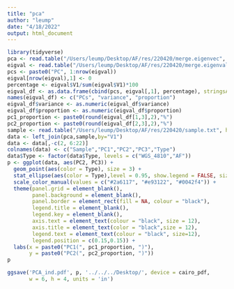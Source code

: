 ```yaml
---
title: "pca"
author: "leump"
date: "4/18/2022"
output: html_document
---
```


```r
library(tidyverse)
pca <- read.table("/Users/leump/Desktop/AF/res/220420/merge.eigenvec", header = F)
eigval <- read.table("/Users/leump/Desktop/AF/res/220420/merge.eigenval", header = F)
pcs <- paste0("PC", 1:nrow(eigval))
eigval[nrow(eigval),1] <- 0
percentage <- eigval$V1/sum(eigval$V1)*100
eigval_df <- as.data.frame(cbind(pcs, eigval[,1], percentage), stringsAsFactors = F)
names(eigval_df) <- c("PCs", "variance", "proportion")
eigval_df$variance <- as.numeric(eigval_df$variance)
eigval_df$proportion <- as.numeric(eigval_df$proportion)
pc1_proportion <- paste0(round(eigval_df[1,3],2),"%")
pc2_proportion <- paste0(round(eigval_df[2,3],2),"%")
sample <- read.table("/Users/leump/Desktop/AF/res/220420/sample.txt", header = F)
data <- left_join(pca,sample,by="V1")
data <- data[,-c(2, 6:22)] 
colnames(data) <- c("Sample","PC1","PC2","PC3","Type")
data$Type <- factor(data$Type, levels = c("WGS_4810","AF"))
p <- ggplot(data, aes(PC2, PC3)) +
  geom_point(aes(color = Type), size = 3) +
  stat_ellipse(aes(color = Type),level = 0.95, show.legend = FALSE, size = 1) +
  scale_color_manual(values = c("#2a6117", "#e93122", "#0042f4")) +
  theme(panel.grid = element_blank(),
        panel.background = element_blank(),
        panel.border = element_rect(fill = NA, colour = "black"),
        legend.title = element_blank(),
        legend.key = element_blank(),
        axis.text = element_text(colour = "black", size = 12),
        axis.title = element_text(color = "black",size = 12),
        legend.text = element_text(colour = "black", size=12),
        legend.position = c(0.15,0.15)) +
  labs(x = paste0("PC1(", pc1_proportion, ")"),
       y = paste0("PC2(", pc2_proportion, ")"))
p

ggsave('PCA_ind.pdf', p, '../../../Desktop/', device = cairo_pdf, 
       w = 6, h = 4, units = 'in')

```

















